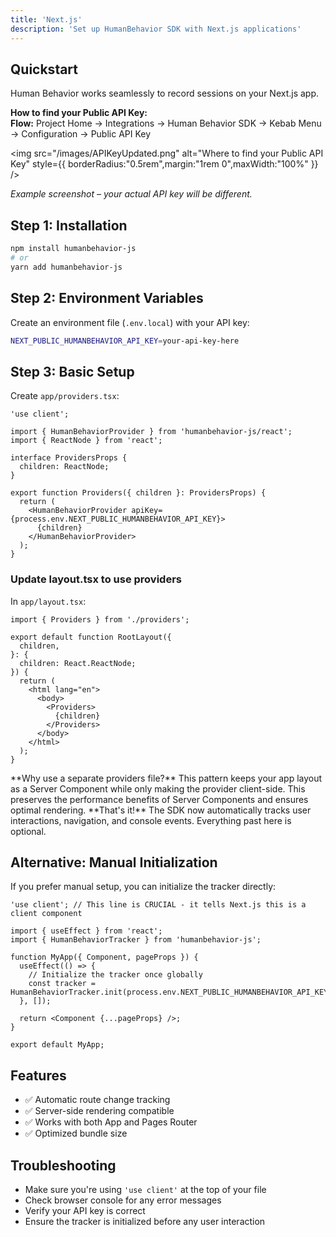 ```yaml
---
title: 'Next.js'
description: 'Set up HumanBehavior SDK with Next.js applications'
---
```


## Quickstart

Human Behavior works seamlessly to record sessions on your Next.js app.

<Expandable title="How to get your API Key">
<Info>
  <strong>How to find your Public API Key:</strong><br/>
  <b>Flow:</b> Project Home → Integrations → Human Behavior SDK → Kebab Menu → Configuration → Public API Key
</Info>

<img
  src="/images/APIKeyUpdated.png"
  alt="Where to find your Public API Key"
  style={{ borderRadius:"0.5rem",margin:"1rem 0",maxWidth:"100%" }}
/>

<p style={{ fontSize: '0.95em', color: '#888', marginTop: '-0.5rem', marginBottom: '1.5rem' }}><em>Example screenshot – your actual API key will be different.</em></p>
</Expandable>

## Step 1: Installation

```bash
npm install humanbehavior-js
# or
yarn add humanbehavior-js
```

## Step 2: Environment Variables

Create an environment file (`.env.local`) with your API key:

```bash
NEXT_PUBLIC_HUMANBEHAVIOR_API_KEY=your-api-key-here
```

## Step 3: Basic Setup

Create `app/providers.tsx`:

```tsx
'use client';

import { HumanBehaviorProvider } from 'humanbehavior-js/react';
import { ReactNode } from 'react';

interface ProvidersProps {
  children: ReactNode;
}

export function Providers({ children }: ProvidersProps) {
  return (
    <HumanBehaviorProvider apiKey={process.env.NEXT_PUBLIC_HUMANBEHAVIOR_API_KEY}>
      {children}
    </HumanBehaviorProvider>
  );
}
```

### Update layout.tsx to use providers

In `app/layout.tsx`:

```tsx
import { Providers } from './providers';

export default function RootLayout({
  children,
}: {
  children: React.ReactNode;
}) {
  return (
    <html lang="en">
      <body>
        <Providers>
          {children}
        </Providers>
      </body>
    </html>
  );
}
```

<Note>
  **Why use a separate providers file?** This pattern keeps your app layout as a Server Component while only making the provider client-side. This preserves the performance benefits of Server Components and ensures optimal rendering.
</Note>

<Note>
  **That's it!** The SDK now automatically tracks user interactions, navigation, and console events. Everything past here is optional.
</Note>

## Alternative: Manual Initialization

If you prefer manual setup, you can initialize the tracker directly:

```tsx
'use client'; // This line is CRUCIAL - it tells Next.js this is a client component

import { useEffect } from 'react';
import { HumanBehaviorTracker } from 'humanbehavior-js';

function MyApp({ Component, pageProps }) {
  useEffect(() => {
    // Initialize the tracker once globally
    const tracker = HumanBehaviorTracker.init(process.env.NEXT_PUBLIC_HUMANBEHAVIOR_API_KEY);
  }, []);

  return <Component {...pageProps} />;
}

export default MyApp;
```

## Features

- ✅ Automatic route change tracking
- ✅ Server-side rendering compatible
- ✅ Works with both App and Pages Router
- ✅ Optimized bundle size

## Troubleshooting

- Make sure you're using `'use client'` at the top of your file
- Check browser console for any error messages
- Verify your API key is correct
- Ensure the tracker is initialized before any user interaction
